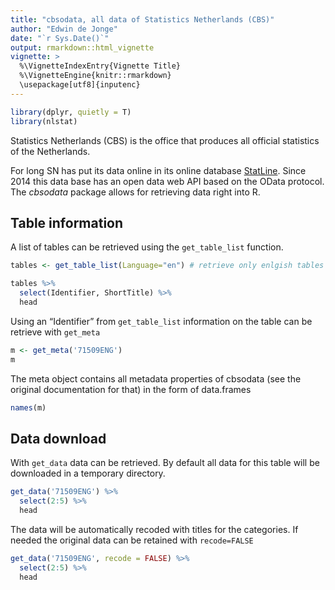 ```yaml
---
title: "cbsodata, all data of Statistics Netherlands (CBS)"
author: "Edwin de Jonge"
date: "`r Sys.Date()`"
output: rmarkdown::html_vignette
vignette: >
  %\VignetteIndexEntry{Vignette Title}
  %\VignetteEngine{knitr::rmarkdown}
  \usepackage[utf8]{inputenc}
---
```

```r
library(dplyr, quietly = T)
library(nlstat)
```


Statistics Netherlands (CBS) is the office that produces all official statistics of the Netherlands. 

For long SN has put its data online in its online database 
[StatLine](http://statline.cbs.nl/Statweb/?LA=en).
Since 2014 this data base has an open data web API based on the OData protocol.
The *cbsodata* package allows for retrieving data right into R. 

## Table information

A list of tables can be retrieved using the `get_table_list` function.

```r
tables <- get_table_list(Language="en") # retrieve only enlgish tables

tables %>% 
  select(Identifier, ShortTitle) %>% 
  head 
```

Using an "Identifier" from `get_table_list` information on the table can be retrieve with `get_meta` 

```r
m <- get_meta('71509ENG')
m
```
The meta object contains all metadata properties of cbsodata (see the original documentation for that) in the form
of data.frames

```r
names(m)
```

## Data download

With `get_data` data can be retrieved. By default all data for this table will be downloaded in a temporary directory.
```r
get_data('71509ENG') %>% 
  select(2:5) %>% 
  head
```

The data will be automatically recoded with titles for the categories. If needed the original data can be retained with 
`recode=FALSE`

```r
get_data('71509ENG', recode = FALSE) %>% 
  select(2:5) %>% 
  head
```


